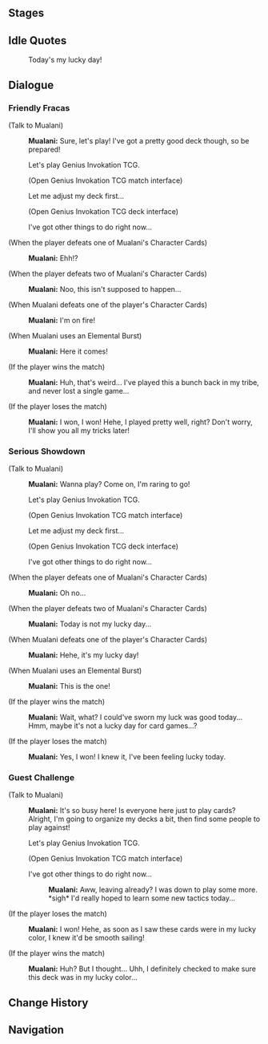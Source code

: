 {{Genius Invokation TCG Character Stages Intro}}

==Stages==
{{Genius Invokation TCG Stages/Detailed|Mualani}}

==Idle Quotes==
{{Dialogue Start}}
:{{DIcon|Idle}} Today's my lucky day!
{{Dialogue End}}

==Dialogue==
===Friendly Fracas===
{{Dialogue Start}}
;(Talk to Mualani)
:{{A|vo card mualani invite easy 01.ogg}} '''Mualani:''' Sure, let's play! I've got a pretty good deck though, so be prepared!
:{{DIcon|TCG}} Let's play Genius Invokation TCG.
:;(Open Genius Invokation TCG match interface)
:{{DIcon}} Let me adjust my deck first...
:;(Open Genius Invokation TCG deck interface)
:{{DIcon}} I've got other things to do right now...

;(When the player defeats one of Mualani's Character Cards)
:{{A|vo card mualani ingame easy 02.ogg}} '''Mualani:''' Ehh!?

;(When the player defeats two of Mualani's Character Cards)
:{{A|vo card mualani ingame easy 03.ogg}} '''Mualani:''' Noo, this isn't supposed to happen...

;(When Mualani defeats one of the player's Character Cards)
:{{A|vo card mualani ingame easy 01.ogg}} '''Mualani:''' I'm on fire!

;(When Mualani uses an Elemental Burst)
:{{A|vo card mualani ingame easy 04.ogg}} '''Mualani:''' Here it comes!

;(If the player wins the match)
:{{A|vo card mualani invite easy 03.ogg}} '''Mualani:''' Huh, that's weird... I've played this a bunch back in my tribe, and never lost a single game...

;(If the player loses the match)
:{{A|vo card mualani invite easy 02.ogg}} '''Mualani:''' I won, I won! Hehe, I played pretty well, right? Don't worry, I'll show you all my tricks later!
{{Dialogue End}}

===Serious Showdown===
{{Dialogue Start}}
;(Talk to Mualani)
:{{A|vo card mualani invite hard 01.ogg}} '''Mualani:''' Wanna play? Come on, I'm raring to go!
:{{DIcon|TCG}} Let's play Genius Invokation TCG.
:;(Open Genius Invokation TCG match interface)
:{{DIcon}} Let me adjust my deck first...
:;(Open Genius Invokation TCG deck interface)
:{{DIcon}} I've got other things to do right now...

;(When the player defeats one of Mualani's Character Cards)
:{{A|vo card mualani ingame hard 02.ogg}} '''Mualani:''' Oh no...

;(When the player defeats two of Mualani's Character Cards)
:{{A|vo card mualani ingame hard 03.ogg}} '''Mualani:''' Today is not my lucky day...

;(When Mualani defeats one of the player's Character Cards)
:{{A|vo card mualani ingame hard 01.ogg}} '''Mualani:''' Hehe, it's my lucky day!

;(When Mualani uses an Elemental Burst)
:{{A|vo card mualani ingame hard 04.ogg}} '''Mualani:''' This is the one!

;(If the player wins the match)
:{{A|vo card mualani invite hard 03.ogg}} '''Mualani:''' Wait, what? I could've sworn my luck was good today... Hmm, maybe it's not a lucky day for card games...?

;(If the player loses the match)
:{{A|vo card mualani invite hard 02.ogg}} '''Mualani:''' Yes, I won! I knew it, I've been feeling lucky today.
{{Dialogue End}}

===Guest Challenge===
{{Dialogue Start}}
;(Talk to Mualani)
:{{A|vo card mualani freetalk 01.ogg}} '''Mualani:''' It's so busy here! Is everyone here just to play cards? Alright, I'm going to organize my decks a bit, then find some people to play against!
:{{DIcon|TCG}} Let's play Genius Invokation TCG.
:;(Open Genius Invokation TCG match interface)
:{{DIcon}} I've got other things to do right now...
::{{A|vo card mualani leave 01.ogg}} '''Mualani:''' Aww, leaving already? I was down to play some more. *sigh* I'd really hoped to learn some new tactics today...

;(If the player loses the match)
:{{A|vo card mualani endofgame win 01.ogg}} '''Mualani:''' I won! Hehe, as soon as I saw these cards were in my lucky color, I knew it'd be smooth sailing!

;(If the player wins the match)
:{{A|vo card mualani endofgame fail 01.ogg}} '''Mualani:''' Huh? But I thought... Uhh, I definitely checked to make sure this deck was in my lucky color...
{{Dialogue End}}

==Change History==
{{Change History|5.3}}

==Navigation==
{{Genius Invokation TCG Stages Navbox}}